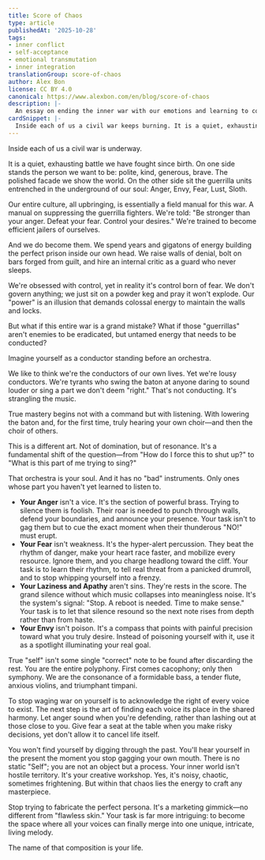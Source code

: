 ```yaml
---
title: Score of Chaos
type: article
publishedAt: '2025-10-28'
tags:
- inner conflict
- self-acceptance
- emotional transmutation
- inner integration
translationGroup: score-of-chaos
author: Alex Bon
license: CC BY 4.0
canonical: https://www.alexbon.com/en/blog/score-of-chaos
description: |-
  An essay on ending the inner war with our emotions and learning to conduct their energy, shaping chaos into a living harmony.
cardSnippet: |-
  Inside each of us a civil war keeps burning. It is a quiet, exhausting battle we have fought since birth. On one side stands who we want to be: polite, kind, generous, brave. The polished facade we show the world. On the other side wait the partisan bands hiding in the underground of our soul: Anger, Envy, Fear, Lust, Sloth ...
---
```


Inside each of us a civil war is underway.

It is a quiet, exhausting battle we have fought since birth. On one side stands the person we want to be: polite, kind, generous, brave. The polished facade we show the world. On the other side sit the guerrilla units entrenched in the underground of our soul: Anger, Envy, Fear, Lust, Sloth.

Our entire culture, all upbringing, is essentially a field manual for this war. A manual on suppressing the guerrilla fighters. We're told: "Be stronger than your anger. Defeat your fear. Control your desires." We're trained to become efficient jailers of ourselves.

And we do become them. We spend years and gigatons of energy building the perfect prison inside our own head. We raise walls of denial, bolt on bars forged from guilt, and hire an internal critic as a guard who never sleeps.

We're obsessed with control, yet in reality it's control born of fear. We don't govern anything; we just sit on a powder keg and pray it won't explode. Our "power" is an illusion that demands colossal energy to maintain the walls and locks.

But what if this entire war is a grand mistake? What if those "guerrillas" aren't enemies to be eradicated, but untamed energy that needs to be conducted?

Imagine yourself as a conductor standing before an orchestra.

We like to think we're the conductors of our own lives. Yet we're lousy conductors. We're tyrants who swing the baton at anyone daring to sound louder or sing a part we don't deem "right." That's not conducting. It's strangling the music.

True mastery begins not with a command but with listening. With lowering the baton and, for the first time, truly hearing your own choir—and then the choir of others.

This is a different art. Not of domination, but of resonance. It's a fundamental shift of the question—from "How do I force this to shut up?" to "What is this part of me trying to sing?"

That orchestra is your soul. And it has no "bad" instruments. Only ones whose part you haven't yet learned to listen to.

- **Your Anger** isn't a vice. It's the section of powerful brass. Trying to silence them is foolish. Their roar is needed to punch through walls, defend your boundaries, and announce your presence. Your task isn't to gag them but to cue the exact moment when their thunderous "NO!" must erupt.
- **Your Fear** isn't weakness. It's the hyper-alert percussion. They beat the rhythm of danger, make your heart race faster, and mobilize every resource. Ignore them, and you charge headlong toward the cliff. Your task is to learn their rhythm, to tell real threat from a panicked drumroll, and to stop whipping yourself into a frenzy.
- **Your Laziness and Apathy** aren't sins. They're rests in the score. The grand silence without which music collapses into meaningless noise. It's the system's signal: "Stop. A reboot is needed. Time to make sense." Your task is to let that silence resound so the next note rises from depth rather than from haste.
- **Your Envy** isn't poison. It's a compass that points with painful precision toward what you truly desire. Instead of poisoning yourself with it, use it as a spotlight illuminating your real goal.

True "self" isn't some single "correct" note to be found after discarding the rest. You are the entire polyphony. First comes cacophony; only then symphony. We are the consonance of a formidable bass, a tender flute, anxious violins, and triumphant timpani.

To stop waging war on yourself is to acknowledge the right of every voice to exist. The next step is the art of finding each voice its place in the shared harmony. Let anger sound when you're defending, rather than lashing out at those close to you. Give fear a seat at the table when you make risky decisions, yet don't allow it to cancel life itself.

You won't find yourself by digging through the past. You'll hear yourself in the present the moment you stop gagging your own mouth. There is no static "Self"; you are not an object but a process. Your inner world isn't hostile territory. It's your creative workshop. Yes, it's noisy, chaotic, sometimes frightening. But within that chaos lies the energy to craft any masterpiece.

Stop trying to fabricate the perfect persona. It's a marketing gimmick—no different from "flawless skin." Your task is far more intriguing: to become the space where all your voices can finally merge into one unique, intricate, living melody.

The name of that composition is your life.
